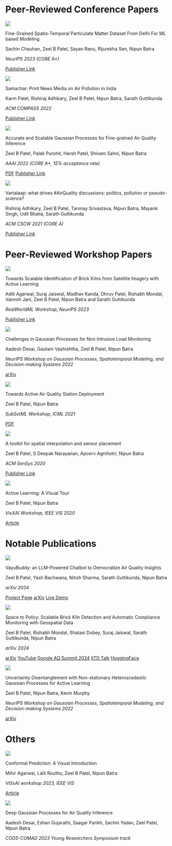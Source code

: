 # Peer-Reviewed Conference Papers

<div class="paper">
<img src="images/DelhiDatasetBenchmark.png" class="paper-image">
<div class="paper-details">
<p class="paper-title">Fine-Grained Spatio-Temporal Particulate Matter Dataset From Delhi For ML based Modeling</p>
<p>Sachin Chauhan, Zeel B Patel, Sayan Ranu, Rijurekha Sen, Nipun Batra</p>
<p><i>NeurIPS 2023 (CORE A*)</i></p>
<a href="https://proceedings.neurips.cc/paper_files/paper/2023/hash/ee799aff607fcf39c01df6391e96f92c-Abstract-Datasets_and_Benchmarks.html" class="paper-button">Publisher Link</a>
</div>
</div>

<div class="paper">
<img src="images/Samachar.png" class="paper-image">
<div class="paper-details">
<p class="paper-title">Samachar: Print News Media on Air Pollution in India</p>
<p>Karm Patel, Rishiraj Adhikary, Zeel B Patel, Nipun Batra, Sarath Guttikunda</p>
<p><i>ACM COMPASS 2022</i></p>
<a href="https://dl.acm.org/doi/abs/10.1145/3530190.3534812" class="paper-button">Publisher Link</a>
</div>
</div>

<div class="paper">
<img src="images/AAAI22.png" class="paper-image">
<div class="paper-details">
<p class="paper-title">Accurate and Scalable Gaussian Processes for Fine-grained Air Quality Inference</p>
<p>Zeel B Patel, Palak Purohit, Harsh Patel, Shivam Sahni, Nipun Batra</p>
<p><i>AAAI 2022 (CORE A*, 15% acceptance rate)</i></p>
<a href="https://nipunbatra.github.io/papers/2022/aaai_22_air.pdf" class="paper-button">PDF</a>
<a href="https://ojs.aaai.org/index.php/AAAI/article/view/21467" class="paper-button">Publisher Link</a>
</div>
</div>

<div class="paper">
<img src="images/Vartalaap.png" class="paper-image">
<div class="paper-details">
<p class="paper-title">Vartalaap: what drives #AirQuality discussions: politics, pollution or pseudo-science?</p>
<p>Rishiraj Adhikary, Zeel B Patel, Tanmay Srivastava, Nipun Batra, Mayank Singh, Udit Bhatia, Sarath Guttikunda</p>
<p><i>ACM CSCW 2021 (CORE A)</i></p>
<a href="https://dl.acm.org/doi/abs/10.1145/3449170" class="paper-button">Publisher Link</a>
</div>
</div>

# Peer-Reviewed Workshop Papers

<div class="paper">
<img src="images/Space_to_policy.png" class="paper-image">
<div class="paper-details">
<p class="paper-title">Towards Scalable Identification of Brick Kilns from Satellite Imagery with Active Learning</p>
<p>Aditi Agarwal, Suraj Jaiswal, Madhav Kanda, Dhruv Patel, Rishabh Mondal, Vannsh Jani, Zeel B Patel, Nipun Batra and Sarath Guttikunda</p>
<p><i>RealWorldML Workshop, NeurIPS 2023</i></p>
<a href="https://openreview.net/forum?id=F6jSo0PIKy" class="paper-button">Publisher Link</a>
</div>
</div>

<div class="paper">
<img src="images/Challenges_in_GPs.png" class="paper-image">
<div class="paper-details">
<p class="paper-title">Challenges in Gaussian Processes for Non Intrusive Load Monitoring</p>
<p>Aadesh Desai, Gautam Vashishtha, Zeel B Patel, Nipun Batra</p>
<p><i>NeurIPS Workshop on Gaussian Processes, Spatiotemporal Modeling, and Decision-making Systems 2022</i></p>
<a href="https://arxiv.org/abs/2211.13018" class="paper-button">arXiv</a>
</div>
</div>

<div class="paper">
<img src="images/Active_AQ.png" class="paper-image">
<div class="paper-details">
<p class="paper-title">Towards Active Air Quality Station Deployment</p>
<p>Zeel B Patel, Nipun Batra</p>
<p><i>SubSetML Workshop, ICML 2021</i></p>
<a href="https://github.com/patel-zeel/patel-zeel.github.io/blob/master/_publications/papers/SubSetML21.pdf" class="paper-button">PDF</a>
</div>
</div>

<div class="paper">
<img src="images/Toolkit.png" class="paper-image">
<div class="paper-details">
<p class="paper-title">A toolkit for spatial interpolation and sensor placement</p>
<p>Zeel B Patel, S Deepak Narayanan, Apoorv Agnihotri, Nipun Batra</p>
<p><i>ACM SenSys 2020</i></p>
<a href="https://dl.acm.org/doi/abs/10.1145/3384419.3430407" class="paper-button">Publisher Link</a>
</div>
</div>

<div class="paper">
<img src="images/ActiveLearning.png" class="paper-image">
<div class="paper-details">
<p class="paper-title">Active Learning: A Visual Tour</p>
<p>Zeel B Patel, Nipun Batra</p>
<p><i>VisXAI Workshop, IEEE VIS 2020</i></p>
<a href="https://patel-zeel.github.io/active-learning-visualization" class="paper-button">Article</a>
</div>
</div>

# Notable Publications

<div class="paper">
<img src="images/VayuBuddy_diagram.png" class="paper-image">
<div class="paper-details">
<p class="paper-title">VayuBuddy: an LLM-Powered Chatbot to Democratize Air Quality Insights</p>
<p>Zeel B Patel, Yash Bachwana, Nitish Sharma, Sarath Guttikunda, Nipun Batra</p>
<p><i>arXiv 2024</i></p>
<a href="https://sustainability-lab.github.io/vayubuddy/" class="paper-button">Project Page</a>
<a href="https://arxiv.org/abs/2411.12760" class="paper-button">arXiv</a>
<a href="https://sustainabilitylabiitgn-vayubuddy.hf.space/" class="paper-button">Live Demo</a>
</div>
</div>

<div class="paper">
<img src="images/Brick_Kilns.png" class="paper-image">
<div class="paper-details">
<p class="paper-title">Space to Policy: Scalable Brick Kiln Detection and Automatic Compliance Monitoring with Geospatial Data</p>
<p>Zeel B Patel, Rishabh Mondal, Shataxi Dubey, Suraj Jaiswal, Sarath Guttikunda, Nipun Batra</p>
<p><i>arXiv 2024</i></p>
<a href="https://arxiv.org/abs/2412.04065" class="paper-button">arXiv</a>
<a href="https://www.youtube.com/watch?v=BeQt_vrnsic" class="paper-button">YouTube</a>
<a href="https://docs.google.com/presentation/d/19jIDm3kSZlOdnhgIIvWf8tZNjMx0dRcCmp0Z3nZVUEw/edit?usp=sharing" class="paper-button">Google AQ Summit 2024</a>
<a href="https://docs.google.com/presentation/d/1PniVOoJEedGP-5N4hSqg21xjSv7v2uT4xSKNe1qB2vo/edit?usp=sharing" class="paper-button">IITD Talk</a>
<a href="https://huggingface.co/spaces/SustainabilityLabIITGN/brick_kiln_interactive_visualize" class="paper-button">HuggingFace</a>
</div>
</div>

<div class="paper">
<img src="images/UGP.png" class="paper-image">
<div class="paper-details">
<p class="paper-title">Uncertainty Disentanglement with Non-stationary Heteroscedastic Gaussian Processes for Active Learning</p>
<p>Zeel B Patel, Nipun Batra, Kevin Murphy</p>
<p><i>NeurIPS Workshop on Gaussian Processes, Spatiotemporal Modeling, and Decision-making Systems 2022</i></p>
<a href="https://arxiv.org/abs/2210.10964" class="paper-button">arXiv</a>
</div>
</div>

# Others

<div class="paper">
<img src="images/ConformalPrediction.png" class="paper-image">
<div class="paper-details">
<p class="paper-title">Conformal Prediction: A Visual Introduction</p>
<p>Mihir Agarwal, Lalit Routhu, Zeel B Patel, Nipun Batra</p>
<p><i>VISxAI workshop 2023, IEEE VIS</i></p>
<a href="https://conformal-prediction.streamlit.app/" class="paper-button">Article</a>
</div>
</div>

<div class="paper">
<img src="images/DGP.png" class="paper-image">
<div class="paper-details">
<p class="paper-title">Deep Gaussian Processes for Air Quality Inference</p>
<p>Aadesh Desai, Eshan Gujarathi, Saagar Parikh, Sachin Yadav, Zeel Patel, Nipun Batra</p>
<p><i>CODS-COMAD 2023 Young Researchers Symposium track</i></p>
</div>
</div>